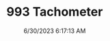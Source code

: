 ---
width: 3000
height: 2000
title: 993 Tachometer
description: White tachometer on a 993 C4S
date: 6/30/2023 6:17:13 AM
cameraMake: Sony
cameraModel: ILCE-7M3
lens: E 20-40mm F2.8 A062
settingsfStop: f/5
settingsISO: ISO 250
settingsShutter: 1/40
settingsFocalLength: 40 mm
---